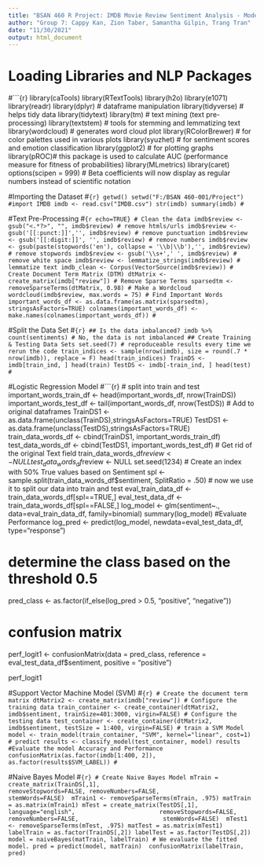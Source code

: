 ---
title: "BSAN 460 R Project: IMDB Movie Review Sentiment Analysis - Modeling & Analysis for Faster Feedback"
author: "Group 7: Cappy Kan, Zion Taber, Samantha Gilpin, Trang Tran"
date: "11/30/2021"
output: html_document
---
#  Loading Libraries and NLP Packages
#```{r}
library(caTools)
library(RTextTools)
library(h2o)
library(e1071)
library(readr)
library(dplyr) # dataframe manipulation
library(tidyverse) # helps tidy data
library(tidytext)
library(tm) # text mining (text pre-processing)
library(textstem) # tools for stemming and lemmatizing text
library(wordcloud) # generates word cloud plot
library(RColorBrewer) # for color palettes used in various plots
library(syuzhet) # for sentiment scores and emotion classification
library(ggplot2) # for plotting graphs
library(pROC)# this package is used to calculate AUC (performance measure for fitness of probabilities)
library(MLmetrics)
library(caret)
options(scipen = 999) # Beta coefficients will now display as regular numbers instead of scientific notation




#Importing the Dataset
#```{r}
getwd()
setwd("F:/BSAN 460-001/Project")
#import IMDB
imdb <- read.csv("IMDB.csv")
str(imdb)
summary(imdb)
#```



#Text Pre-Processing
#```{r echo=TRUE}
# Clean the data
imdb$review <- gsub("<.*?>", "", imdb$review) # remove htmls/urls
imdb$review <- gsub('[[:punct:]]','', imdb$review) # remove punctuation
imdb$review <- gsub('[[:digit:]]', '', imdb$review) # remove numbers
imdb$review <- gsub(paste(stopwords('en'), collapse = '\\b|\\b'),'', imdb$review) # remove stopwords
imdb$review <- gsub('\\s+',' ', imdb$review) # remove white space
imdb$review <- lemmatize_strings(imdb$review) # lemmatize text
imdb_clean <- Corpus(VectorSource(imdb$review))
# Create Document Term Matrix (DTM)
dtMatrix <- create_matrix(imdb["review"])
# Remove Sparse Terms
sparsedtm <- removeSparseTerms(dtMatrix, 0.98)
# Make a Wordcloud
wordcloud(imdb$review, max.words = 75)
# Find Important Words
important_words_df <- as.data.frame(as.matrix(sparsedtm), stringsAsFactors=TRUE)
colnames(important_words_df) <- make.names(colnames(important_words_df))
#```



#Split the Data Set
#```{r}
## Is the data imbalanced?
imdb %>% count(sentiments)
# No, the data is not imbalanced
## Create Training & Testing Data Sets
set.seed(7) # reproduceable results every time we rerun the code
train_indices <- sample(nrow(imdb), size = round(.7 * nrow(imdb)), replace = F)
head(train_indices)
TrainDS <- imdb[train_ind, ]
head(train)
TestDS <- imdb[-train_ind, ]
head(test)
#```



#Logistic Regression Model
#```{r}
# split into train and test
important_words_train_df <- head(important_words_df, nrow(TrainDS))
important_words_test_df <- tail(important_words_df, nrow(TestDS))
# Add to original dataframes
TrainDS1 <- as.data.frame(unclass(TrainDS),stringsAsFactors=TRUE)
TestDS1 <- as.data.frame(unclass(TestDS),stringsAsFactors=TRUE)
train_data_words_df <- cbind(TrainDS1, important_words_train_df)
test_data_words_df <- cbind(TestDS1, important_words_test_df)
# Get rid of the original Text field
train_data_words_df$review <- NULL
test_data_words_df$review <- NULL
set.seed(1234)
# Create an index with 50% True values based on Sentiment
spl <- sample.split(train_data_words_df$sentiment, SplitRatio = .50)
# now we use it to split our data into train and test
eval_train_data_df <- train_data_words_df[spl==TRUE,]
eval_test_data_df <- train_data_words_df[spl==FALSE,]
log_model <- glm(sentiment~., data=eval_train_data_df, family=binomial)
summary(log_model)
#Evaluate Performance
log_pred <- predict(log_model, newdata=eval_test_data_df, type="response")

# determine the class based on the threshold 0.5
pred_class <- as.factor(if_else(log_pred > 0.5, "positive", "negative"))

# confusion matrix
perf_logit1 <- confusionMatrix(data = pred_class, reference = eval_test_data_df$sentiment, 
                               positive = "positive")

perf_logit1 

#Support Vector Machine Model (SVM)
#```{r}
# Create the document term matrix
dtMatrix2 <- create_matrix(imdb["review"])
# Configure the training data
train_container <- create_container(dtMatrix2, imdb$sentiment, trainSize=401:3000, virgin=FALSE)
# Configure the testing data
test_container <- create_container(dtMatrix2, imdb$sentiment, testSize = 1:400, virgin=FALSE)
# train a SVM Model
model <- train_model(train_container, "SVM", kernel="linear", cost=1)
# predict
results <- classify_model(test_container, model)
results
#Evaluate the model Accuracy and Performance
confusionMatrix(as.factor(imdb[1:400, 2]), as.factor(results$SVM_LABEL))
#```



#Naive Bayes Model
#```{r}
# Create Naive Bayes Model
mTrain = create_matrix(TrainDS[,1], 
                       removeStopwords=FALSE, removeNumbers=FALSE, 
                       stemWords=FALSE) 
mTrain1 <- removeSparseTerms(mTrain, .975)
matTrain = as.matrix(mTrain1)
mTest = create_matrix(TestDS[,1], language="english", 
                      removeStopwords=FALSE, removeNumbers=FALSE, 
                      stemWords=FALSE) 
mTest1 <- removeSparseTerms(mTest, .975)
matTest = as.matrix(mTest1)
labelTrain = as.factor(TrainDS[,2])
labelTest = as.factor(TestDS[,2])
model = naiveBayes(matTrain, labelTrain)
# We evaluate the fitted model.
pred = predict(model, matTrain) 
confusionMatrix(labelTrain, pred)
```

